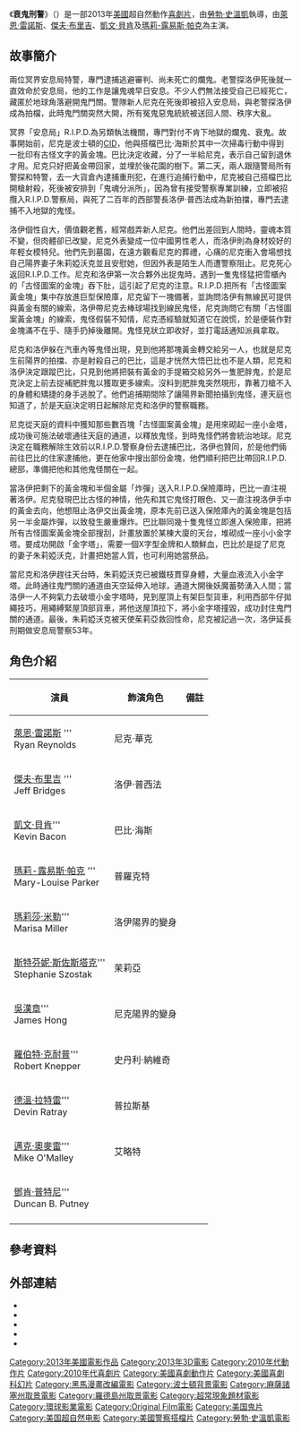 {{noteTA
|G1=Movie
|G2=Show
}}
{{expand|time=2016-01-14T16:21:12+00:00}}
{{Infobox Film
| 片名     = 衰鬼刑警
| 電影原名 = R.I.P.D.
| 圖像     = R.I.P.D. Poster.jpg
| 圖像說明 = 電影海報
| 副標題   = 
| 導演     = [[勞勃·史溫凱|勞勃·史溫凱]]
| 監製     = {{Plainlist|
* [[Peter_M._Lenkov|Peter M. Lenkov]]
* [[Neal_H._Moritz|Neal H. Moritz]]
* [[Mike_Richardson_(publisher)|Mike Richardson]]
}}
| 製片     = 
| 編劇     = {{Plainlist|
* [[Phil_Hay_(screenwriter)|Phil Hay]]
* [[Matt_Manfredi|Matt Manfredi]]
}}
| 劇本     = 
| 故事     = {{Plainlist|
* [[大衛·多布金|大衛·多布金]]
* Phil Hay
* Matt Manfredi
}}
| 原著     = {{Based on|''Rest in Peace Department''|Peter M. Lenkov}}
| 旁白     = 
| 統籌     = 
| 主演     = {{Plainlist|
* [[Jeff_Bridges|Jeff Bridges]]
* [[Ryan_Reynolds|Ryan Reynolds]]
* [[Kevin_Bacon|Kevin Bacon]]
* [[Mary-Louise_Parker|Mary-Louise Parker]]
* [[Stephanie_Szostak|Stephanie Szostak]]
}}
| 配樂     = [[Christophe_Beck|Christophe Beck]]<ref>{{cite news |title=Christophe Beck to Score ‘R.I.P.D.’ |url=http://filmmusicreporter.com/2012/04/09/christophe-beck-to-score-r-i-p-d |newspaper=Film Music Reporter |accessdate=August 10, 2012 |archive-date=2019-09-24 |archive-url=https://web.archive.org/web/20190924161256/http://filmmusicreporter.com/2012/04/09/christophe-beck-to-score-r-i-p-d/ |dead-url=no }}</ref>
| 片尾曲   = 
| 攝影     = Alwin H. Küchler
| 剪輯     = Mark Helfrich
| 製片商   = {{Plainlist|
* [[黑馬娛樂|黑馬娛樂]]
* [[Original_Film|Original Film]]
* [[相對論傳媒|相對論傳媒]]
}}
| 片長     = 96分鐘
| 產地     = 
| 語言     = 
| 上映日期 = {{Flagicon|USA}} 2013年7月19日
| 發行商   = [[環球影業|環球影業]]
| 發行日期 = 
| 預算     = $1.3億美元
| 票房     = $7830萬美元
| 前集     = 
| 續集     = 
| 中國大陸片名 = 冥界警局
| 香港片名 = 衰鬼刑警
| 澳門片名 = 
| 台灣片名 = 降魔戰警
| 新馬片名 = 
| 官方網站 = 
}}

《'''衰鬼刑警'''》（{{lang-en|'''''R.I.P.D.'''''}}）是一部2013年[[美國|美國]]超自然動作[[喜劇片|喜劇片]]，由[[勞勃·史溫凱|勞勃·史溫凱]]執導，由[[萊恩·雷諾斯|萊恩·雷諾斯]]、[[傑夫·布里吉|傑夫·布里吉]]、[[凱文·貝肯|凱文·貝肯]]及[[瑪莉-露易斯·帕克|瑪莉-露易斯·帕克]]為主演。

==故事簡介==
兩位冥界安息局特警，專門逮捕逃避審判、尚未死亡的爛鬼。老警探洛伊死後就一直效命於安息局，他的工作是讓鬼魂早日安息。不少人們無法接受自己已經死亡，藏匿於地球角落避開鬼門關。警隊新人尼克在死後即被招入安息局，與老警探洛伊成為拍檔，此時鬼門關突然大開，所有冤鬼惡鬼統統被送回人間、秩序大亂。

冥界「安息局」R.I.P.D.為另類執法機關，專門對付不肯下地獄的爛鬼、衰鬼。故事開始前，尼克是波士頓的[[刑事偵緝處|CID]]，他與搭檔巴比·海斯於其中一次掃毒行動中得到一批印有古怪文字的黃金塊。巴比決定收藏，分了一半給尼克，表示自己留到退休才用。尼克只好把黃金帶回家，並埋於後花園的樹下。第二天，兩人跟隨警局所有警探和特警，去一大貨倉內逮捕重刑犯，在進行追捕行動中，尼克被自己搭檔巴比開槍射殺，死後被安排到「鬼魂分派所」，因為曾有接受警察專業訓練，立即被招攬入R.I.P.D.警察局，與死了二百年的西部警長洛伊‧普西法成為新拍擋，專門去逮捕不入地獄的鬼怪。

洛伊個性自大，價值觀老舊，經常戲弄新人尼克。他們出差回到人間時，靈魂本質不變，但肉體卻已改變，尼克外表變成一位中國男性老人，而洛伊則為身材姣好的年輕女模特兒。他們先到墓園，在遠方觀看尼克的葬禮，心痛的尼克衝入會場想找自己陽界妻子朱莉婭沃克並且安慰她，但因外表是陌生人而遭警察阻止。尼克死心返回R.I.P.D.工作。尼克和洛伊第一次合夥外出捉鬼時，遇到一隻鬼怪猛把雪櫃內的「古怪圖案的金塊」吞下肚，這引起了尼克的注意。R.I.P.D.把所有「古怪圖案黃金塊」集中存放進巨型保險庫，尼克留下一塊備著，並詢問洛伊有無線民可提供與黃金有關的線索，洛伊帶尼克去棒球場找到線民鬼怪，尼克詢問它有關「古怪圖案黃金塊」的線索，鬼怪假裝不知情，尼克憑經驗就知道它在說慌，於是便裝作對金塊滿不在乎、隨手扔掉後離開。鬼怪見狀立即收好，並打電話通知派員拿取。

尼克和洛伊躲在汽車內等鬼怪出現，見到他將那塊黃金轉交給另一人，也就是尼克生前陽界的拍擋、亦是射殺自己的巴比，這是才恍然大悟巴比也不是人類，尼克和洛伊決定跟蹤巴比，只見到他將把裝有黃金的手提箱交給另外一隻肥胖鬼，於是尼克決定上前去捉補肥胖鬼以獲取更多線索。沒料到肥胖鬼突然現形，靠著刀槍不入的身體和矯捷的身手逃脫了。他們追捕期間除了讓陽界新聞拍攝到鬼怪，連天庭也知道了，於是天庭決定明日起解除尼克和洛伊的警察職務。

尼克從天庭的資料中獲知那些數百塊「古怪圖案黃金塊」是用來砌起一座小金塔，成功後可施法破壞通往天庭的通道，以釋放鬼怪，到時鬼怪們將會統治地球。尼克決定在職務解除生效前以R.I.P.D.警察身份去逮捕巴比，洛伊也贊同，於是他們倆前往巴比的住家逮捕他，更在他家中搜出部份金塊，他們順利把巴比帶回R.I.P.D.總部，準備把他和其他鬼怪關在一起。

當洛伊把剩下的黃金塊和半個金屬「炸彈」送入R.I.P.D.保險庫時，巴比一直注視著洛伊。尼克發現巴比古怪的神情，他先和其它鬼怪打眼色、又一直注視洛伊手中的黃金去向，他想阻止洛伊交出黃金塊，原本先前已送入保險庫內的黃金塊是包括另一半金屬炸彈，以致發生嚴重爆炸。巴比聯同幾十隻鬼怪立即進入保險庫，把將所有古怪圖案黃金塊全部搜刮，計畫放置於某棟大廈的天台，堆砌成一座小小金字塔。要成功開啟「金字塔」，需要一個X字型金牌和人類鮮血，巴比於是捉了尼克的妻子朱莉婭沃克，計畫把她當人質，也可利用她當祭品。

當尼克和洛伊趕往天台時，朱莉婭沃克已被鐵枝貫穿身體，大量血液流入小金字塔。此時通往鬼門關的通道由天空延伸入地球，通道大開後妖魔蓄勢湧入人間；當洛伊一人不夠氣力去破壞小金字塔時，見到屋頂上有架巨型貨車，利用西部牛仔拋繩技巧，用繩縛緊屋頂部貨車，將他送屋頂拉下，將小金字塔撞毀，成功封住鬼門關的通道。最後，朱莉婭沃克被天使茱莉亞救回性命，尼克被記過一次，洛伊延長刑期做安息局警察53年。

== 角色介紹 ==
{| class="wikitable"
|-
! 演員 !! 飾演角色!! 備註
|-
| [[萊恩·雷諾斯|萊恩·雷諾斯]] '''<br/>Ryan Reynolds || 尼克·華克 || 
|-
| [[傑夫·布里吉|傑夫·布里吉]] '''<br/>Jeff Bridges || 洛伊·普西法 || 
|-
| [[凱文·貝肯|凱文·貝肯]]'''<br/> Kevin Bacon || 巴比·海斯 || 
|-
| [[瑪莉-露易斯·帕克|瑪莉-露易斯·帕克]] '''<br/>Mary-Louise Parker || 普羅克特 || 
|-
| [[瑪莉莎·米勒|瑪莉莎·米勒]]'''<br/>Marisa Miller || 洛伊陽界的變身|| 
|-
| [[斯特芬妮·斯佐斯塔克|斯特芬妮·斯佐斯塔克]]'''<br/>Stephanie Szostak||茉莉亞 || 
|-
| [[吳漢章_(演員)|吳漢章]]'''<br/>James Hong || 尼克陽界的變身 || 
|-
| [[羅伯特·克耐普|羅伯特·克耐普]]'''<br/>Robert Knepper||史丹利·納維奇|| 
|-
| [[德溫·拉特雷|德溫·拉特雷]]'''<br/>Devin Ratray || 普拉斯基 || 
|-
| [[邁克·奧麥雷|邁克·奧麥雷]]'''<br/>Mike O'Malley ||艾略特|| 
|-
| [[鄧肯·普特尼|鄧肯·普特尼]]'''<br/>Duncan B. Putney ||  || 
|-
|}

== 參考資料 ==
{{Reflist}}

== 外部連結 ==
* {{Official website|http://www.ripd.com/index.php}}
* {{IMDb title|0790736|R.I.P.D.}}
* {{Mojo title|ripd|R.I.P.D.}}
* {{Rotten Tomatoes|ripd|R.I.P.D.}}
* {{Metacritic|ripd|R.I.P.D.}}

{{黑馬漫畫電影}}
{{勞勃·史溫凱}}
{{DEFAULTSORT:R.I.P.D.}}
[[Category:2013年美國電影作品|Category:2013年美國電影作品]]
[[Category:2013年3D電影|Category:2013年3D電影]]
[[Category:2010年代動作片|Category:2010年代動作片]]
[[Category:2010年代喜劇片|Category:2010年代喜劇片]]
[[Category:美國喜劇動作片|Category:美國喜劇動作片]]
[[Category:美國喜劇科幻片|Category:美國喜劇科幻片]]
[[Category:黑馬漫畫改編電影|Category:黑馬漫畫改編電影]]
[[Category:波士頓背景電影|Category:波士頓背景電影]]
[[Category:麻薩諸塞州取景電影|Category:麻薩諸塞州取景電影]]
[[Category:羅德島州取景電影|Category:羅德島州取景電影]]
[[Category:超常現象題材電影|Category:超常現象題材電影]]
[[Category:環球影業電影|Category:環球影業電影]]
[[Category:Original_Film電影|Category:Original Film電影]]
[[Category:美国鬼片|Category:美国鬼片]]
[[Category:美国超自然电影|Category:美国超自然电影]]
[[Category:美國警察搭檔片|Category:美國警察搭檔片]]
[[Category:勞勃·史溫凱電影|Category:勞勃·史溫凱電影]]